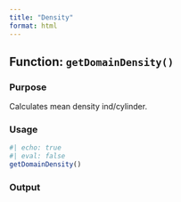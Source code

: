 ```yaml
---
title: "Density"
format: html
---
```


## Function: `getDomainDensity()`

### Purpose

Calculates mean density ind/cylinder.

### Usage

```r
#| echo: true
#| eval: false
getDomainDensity()
```

### Output